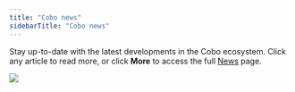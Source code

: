 ```yaml
---
title: "Cobo news"
sidebarTitle: "Cobo news"
---
```


Stay up-to-date with the latest developments in the Cobo ecosystem. Click any article to read more, or click **More** to access the full [News](https://www.cobo.com/news) page.

<img src="/images/dashboard/cobo-news.svg" className="screenshot_modal"/>